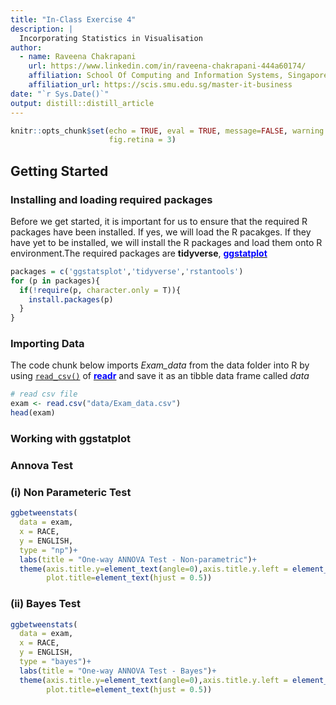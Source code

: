 ```yaml
---
title: "In-Class Exercise 4"
description: |
  Incorporating Statistics in Visualisation 
author:
  - name: Raveena Chakrapani 
    url: https://www.linkedin.com/in/raveena-chakrapani-444a60174/
    affiliation: School Of Computing and Information Systems, Singapore Management University
    affiliation_url: https://scis.smu.edu.sg/master-it-business
date: "`r Sys.Date()`"
output: distill::distill_article
---
```


```r
knitr::opts_chunk$set(echo = TRUE, eval = TRUE, message=FALSE, warning = FALSE,
                      fig.retina = 3)
```
## Getting Started

### Installing and loading required packages

Before we get started, it is important for us to ensure that the required R packages have been installed. If yes, we will load the R pacakges. If they have yet to be installed, we will install the R packages and load them onto R environment.The required packages are **tidyverse**, [<span style="color:blue">**ggstatplot**</span>](https://indrajeetpatil.github.io/ggstatsplot/index.html)

```r
packages = c('ggstatsplot','tidyverse','rstantools')
for (p in packages){
  if(!require(p, character.only = T)){
    install.packages(p)
  }
}
```

### Importing Data

The code chunk below imports *Exam_data* from the data folder into R by using [`read_csv()`](https://readr.tidyverse.org/reference/read_delim.html) of [<span style="color:blue">**readr**</span>](https://readr.tidyverse.org/index.html) and save it as an tibble data frame called *data*


```r
# read csv file
exam <- read.csv("data/Exam_data.csv")
head(exam)
```

### Working with ggstatplot

### Annova Test
### (i) Non Parameteric Test

```r


ggbetweenstats(
  data = exam,
  x = RACE, 
  y = ENGLISH,
  type = "np")+
  labs(title = "One-way ANNOVA Test - Non-parametric")+
  theme(axis.title.y=element_text(angle=0),axis.title.y.left = element_text(vjust=0.5),
        plot.title=element_text(hjust = 0.5))

```
### (ii) Bayes Test

```r

ggbetweenstats(
  data = exam,
  x = RACE, 
  y = ENGLISH,
  type = "bayes")+
  labs(title = "One-way ANNOVA Test - Bayes")+
  theme(axis.title.y=element_text(angle=0),axis.title.y.left = element_text(vjust=0.5),
        plot.title=element_text(hjust = 0.5))

```
